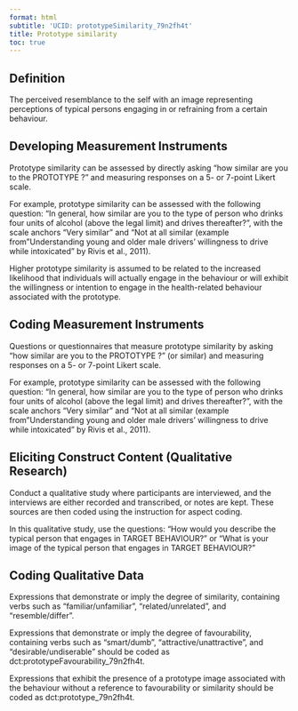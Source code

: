 ```yaml
---
format: html
subtitle: 'UCID: prototypeSimilarity_79n2fh4t'
title: Prototype similarity
toc: true
---
```


## Definition

The perceived resemblance to the self with an image representing perceptions of typical persons engaging in or refraining from a certain behaviour.

## Developing Measurement Instruments

Prototype similarity can be assessed by directly asking "how similar are you to the PROTOTYPE ?" and measuring responses on a 5- or 7-point Likert scale.

For example, prototype similarity can be assessed with the following question: "In general, how similar are you to the type of person who drinks four units of alcohol (above the legal limit) and drives thereafter?", with the scale anchors "Very similar" and  "Not at all similar (example from "Understanding young and older male drivers' willingness to drive while intoxicated" by Rivis et al., 2011).

Higher prototype similarity is assumed to be related to the increased likelihood that individuals will actually engage in the behaviour or will exhibit the willingness or intention to engage in the health-related behaviour associated with the prototype.


## Coding Measurement Instruments

Questions or questionnaires that measure prototype similarity by asking "how similar are you to the PROTOTYPE ?" (or similar) and measuring responses on a 5- or 7-point Likert scale.

For example, prototype similarity can be assessed with the following question: "In general, how similar are you to the type of person who drinks four units of alcohol (above the legal limit) and drives thereafter?", with the scale anchors "Very similar" and  "Not at all similar (example from "Understanding young and older male drivers' willingness to drive while intoxicated" by Rivis et al., 2011).




## Eliciting Construct Content (Qualitative Research)

Conduct a qualitative study where participants are interviewed, and the interviews are either recorded and transcribed, or notes are kept. These sources are then coded using the instruction for aspect coding.

In this qualitative study, use the questions: "How would you describe the typical person that engages in TARGET BEHAVIOUR?" or "What is your image of the typical person that engages in TARGET BEHAVIOUR?"


## Coding Qualitative Data

Expressions that demonstrate or imply the degree of similarity, containing verbs such as "familiar/unfamiliar",  "related/unrelated", and "resemble/differ". 

Expressions that demonstrate or imply the degree of favourability, containing verbs such as "smart/dumb", "attractive/unattractive", and "desirable/undiserable" should be coded as dct:prototypeFavourability_79n2fh4t.

Expressions that exhibit the presence of a prototype image associated with the behaviour without a reference to favourability or similarity should be coded as dct:prototype_79n2fh4t.


